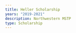 ```yaml
---
title: Heller Scholarship
years: "2019-2021"
description: Northwestern MSTP
type: Scholarship
---
```


![]()
